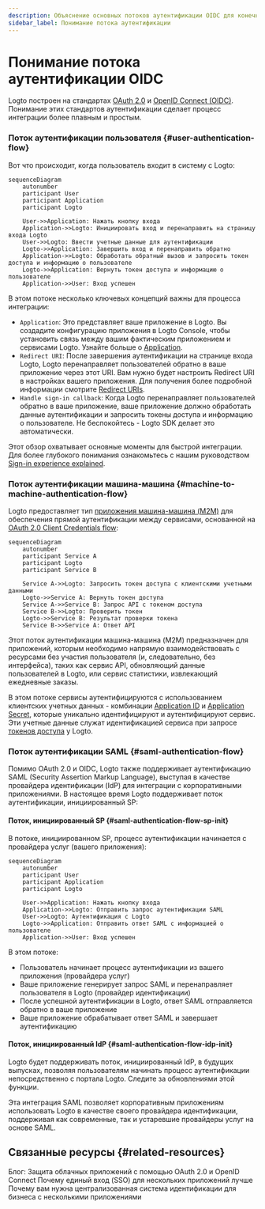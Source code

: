 ```yaml
---
description: Объяснение основных потоков аутентификации OIDC для конечных пользователей и взаимодействий машина-машина, с акцентом на обмен токенами.
sidebar_label: Понимание потока аутентификации
---
```


# Понимание потока аутентификации OIDC

Logto построен на стандартах [OAuth 2.0](https://auth.wiki/oauth-2.0) и [OpenID Connect (OIDC)](https://auth.wiki/openid-connect). Понимание этих стандартов аутентификации сделает процесс интеграции более плавным и простым.

### Поток аутентификации пользователя \{#user-authentication-flow}

Вот что происходит, когда пользователь входит в систему с Logto:

```mermaid
sequenceDiagram
    autonumber
    participant User
    participant Application
    participant Logto

    User->>Application: Нажать кнопку входа
    Application->>Logto: Инициировать вход и перенаправить на страницу входа Logto
    User->>Logto: Ввести учетные данные для аутентификации
    Logto->>Application: Завершить вход и перенаправить обратно
    Application->>Logto: Обработать обратный вызов и запросить токен доступа и информацию о пользователе
    Logto->>Application: Вернуть токен доступа и информацию о пользователе
    Application->>User: Вход успешен
```

В этом потоке несколько ключевых концепций важны для процесса интеграции:

- `Application`: Это представляет ваше приложение в Logto. Вы создадите конфигурацию приложения в Logto Console, чтобы установить связь между вашим фактическим приложением и сервисами Logto. Узнайте больше о [Application](/integrate-logto/application-data-structure/#introduction).
- `Redirect URI`: После завершения аутентификации на странице входа Logto, Logto перенаправляет пользователей обратно в ваше приложение через этот URI. Вам нужно будет настроить Redirect URI в настройках вашего приложения. Для получения более подробной информации смотрите [Redirect URIs](/integrate-logto/application-data-structure/#redirect-uris).
- `Handle sign-in callback`: Когда Logto перенаправляет пользователей обратно в ваше приложение, ваше приложение должно обработать данные аутентификации и запросить токены доступа и информацию о пользователе. Не беспокойтесь - Logto SDK делает это автоматически.

Этот обзор охватывает основные моменты для быстрой интеграции. Для более глубокого понимания ознакомьтесь с нашим руководством [Sign-in experience explained](/concepts/sign-in-experience/).

### Поток аутентификации машина-машина \{#machine-to-machine-authentication-flow}

Logto предоставляет тип [приложения машина-машина (M2M)](/quick-starts/m2m) для обеспечения прямой аутентификации между сервисами, основанной на [OAuth 2.0 Client Credentials flow](https://auth.wiki/client-credentials-flow):

```mermaid
sequenceDiagram
    autonumber
    participant Service A
    participant Logto
    participant Service B

    Service A->>Logto: Запросить токен доступа с клиентскими учетными данными
    Logto->>Service A: Вернуть токен доступа
    Service A->>Service B: Запрос API с токеном доступа
    Service B->>Logto: Проверить токен
    Logto->>Service B: Результат проверки токена
    Service B->>Service A: Ответ API
```

Этот поток аутентификации машина-машина (M2M) предназначен для приложений, которым необходимо напрямую взаимодействовать с ресурсами без участия пользователя (и, следовательно, без интерфейса), таких как сервис API, обновляющий данные пользователей в Logto, или сервис статистики, извлекающий ежедневные заказы.

В этом потоке сервисы аутентифицируются с использованием клиентских учетных данных - комбинации [Application ID](/integrate-logto/application-data-structure/#application-id) и [Application Secret](/integrate-logto/application-data-structure/#application-secret), которые уникально идентифицируют и аутентифицируют сервис. Эти учетные данные служат идентификацией сервиса при запросе [токенов доступа](https://auth.wiki/access-token) у Logto.

### Поток аутентификации SAML \{#saml-authentication-flow}

Помимо OAuth 2.0 и OIDC, Logto также поддерживает аутентификацию SAML (Security Assertion Markup Language), выступая в качестве провайдера идентификации (IdP) для интеграции с корпоративными приложениями. В настоящее время Logto поддерживает поток аутентификации, инициированный SP:

#### Поток, инициированный SP \{#saml-authentication-flow-sp-init}

В потоке, инициированном SP, процесс аутентификации начинается с провайдера услуг (вашего приложения):

```mermaid
sequenceDiagram
    autonumber
    participant User
    participant Application
    participant Logto

    User->>Application: Нажать кнопку входа
    Application->>Logto: Отправить запрос аутентификации SAML
    User->>Logto: Аутентификация с Logto
    Logto->>Application: Отправить ответ SAML с информацией о пользователе
    Application->>User: Вход успешен
```

В этом потоке:

- Пользователь начинает процесс аутентификации из вашего приложения (провайдера услуг)
- Ваше приложение генерирует запрос SAML и перенаправляет пользователя в Logto (провайдер идентификации)
- После успешной аутентификации в Logto, ответ SAML отправляется обратно в ваше приложение
- Ваше приложение обрабатывает ответ SAML и завершает аутентификацию

#### Поток, инициированный IdP \{#saml-authentication-flow-idp-init}

Logto будет поддерживать поток, инициированный IdP, в будущих выпусках, позволяя пользователям начинать процесс аутентификации непосредственно с портала Logto. Следите за обновлениями этой функции.

Эта интеграция SAML позволяет корпоративным приложениям использовать Logto в качестве своего провайдера идентификации, поддерживая как современные, так и устаревшие провайдеры услуг на основе SAML.

## Связанные ресурсы \{#related-resources}

<Url href="https://blog.logto.io/secure-cloud-apps-with-oauth-and-openid-connect">
  Блог: Защита облачных приложений с помощью OAuth 2.0 и OpenID Connect
</Url>

<Url href="https://blog.logto.io/sso-is-better">
  Почему единый вход (SSO) для нескольких приложений лучше
</Url>

<Url href="https://blog.logto.io/centralized-identity-system">
  Почему вам нужна централизованная система идентификации для бизнеса с несколькими приложениями
</Url>
